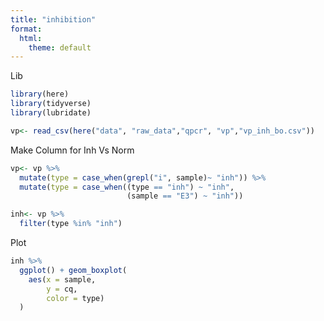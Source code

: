 ```yaml
---
title: "inhibition"
format:
  html:
    theme: default
---
```


Lib
```r
library(here)
library(tidyverse)
library(lubridate)
```

```r
vp<- read_csv(here("data", "raw_data","qpcr", "vp","vp_inh_bo.csv"))
```

Make Column for Inh Vs Norm
```r
vp<- vp %>%
  mutate(type = case_when(grepl("i", sample)~ "inh")) %>%
  mutate(type = case_when((type == "inh") ~ "inh",
                          (sample == "E3") ~ "inh")) 

inh<- vp %>%
  filter(type %in% "inh")
```

Plot
```r
inh %>%
  ggplot() + geom_boxplot(
    aes(x = sample,
        y = cq,
        color = type)
  )
```



